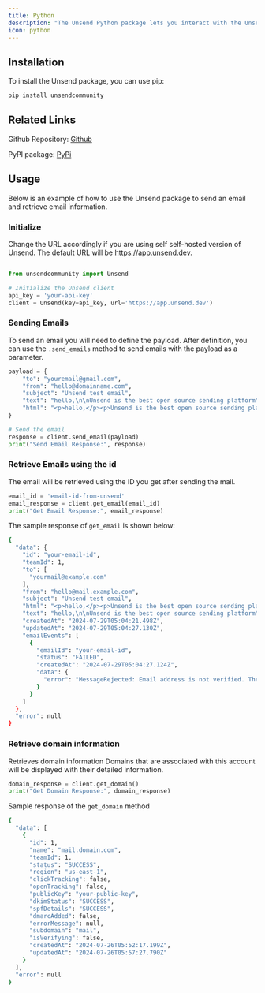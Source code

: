 ```yaml
---
title: Python
description: "The Unsend Python package lets you interact with the Unsend API to send and manage emails as well as domains. This is a quick guide on using the package to send emails and retrieve email information."
icon: python
---
```


## Installation
To install the Unsend package, you can use pip:

```bash 
pip install unsendcommunity
```

## Related Links
Github Repository: [Github](https://github.com/harshsbhat/unsend_community.git)

PyPI package: [PyPi](https://pypi.org/project/UnsendCommunity/)

## Usage
Below is an example of how to use the Unsend package to send an email and retrieve email information.

### Initialize
Change the URL accordingly if you are using self self-hosted version of Unsend. The default URL will be https://app.unsend.dev.
```python

from unsendcommunity import Unsend

# Initialize the Unsend client
api_key = 'your-api-key'
client = Unsend(key=api_key, url='https://app.unsend.dev')

```

### Sending Emails
To send an email you will need to define the payload. After definition, you can use the ```.send_emails``` method to send emails with the payload as a parameter.

```python
payload = {
    "to": "youremail@gmail.com",
    "from": "hello@domainname.com",
    "subject": "Unsend test email",
    "text": "hello,\n\nUnsend is the best open source sending platform",
    "html": "<p>hello,</p><p>Unsend is the best open source sending platform</p><p>check out <a href='https://unsend.dev'>unsend.dev</a></p>",
}

# Send the email
response = client.send_email(payload)
print("Send Email Response:", response)
```
### Retrieve Emails using the id 
The email will be retrieved using the ID you get after sending the mail. 
```python
email_id = 'email-id-from-unsend'
email_response = client.get_email(email_id)
print("Get Email Response:", email_response)
```

The sample response of ``get_email`` is shown below:


```bash
{
  "data": {
    "id": "your-email-id",
    "teamId": 1,
    "to": [
      "yourmail@example.com"
    ],
    "from": "hello@mail.example.com",
    "subject": "Unsend test email",
    "html": "<p>hello,</p><p>Unsend is the best open source sending platform</p><p>check out <a href='https://unsend.dev'>unsend.dev</a></p>",
    "text": "hello,\n\nUnsend is the best open source sending platform",
    "createdAt": "2024-07-29T05:04:21.498Z",
    "updatedAt": "2024-07-29T05:04:27.130Z",
    "emailEvents": [
      {
        "emailId": "your-email-id",
        "status": "FAILED",
        "createdAt": "2024-07-29T05:04:27.124Z",
        "data": {
          "error": "MessageRejected: Email address is not verified. The following identities failed the check in region US-EAST-1: example@gmail.com"
        }
      }
    ]
  },
  "error": null
}
```

### Retrieve domain information

Retrieves domain information 
Domains that are associated with this account will be displayed with their detailed information. 

```python
domain_response = client.get_domain()
print("Get Domain Response:", domain_response)
```

Sample response of the ``get_domain`` method

```bash
{
  "data": [
    {
      "id": 1,
      "name": "mail.domain.com",
      "teamId": 1,
      "status": "SUCCESS",
      "region": "us-east-1",
      "clickTracking": false,
      "openTracking": false,
      "publicKey": "your-public-key",
      "dkimStatus": "SUCCESS",
      "spfDetails": "SUCCESS",
      "dmarcAdded": false,
      "errorMessage": null,
      "subdomain": "mail",
      "isVerifying": false,
      "createdAt": "2024-07-26T05:52:17.199Z",
      "updatedAt": "2024-07-26T05:57:27.790Z"
    }
  ],
  "error": null
}
```

